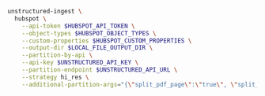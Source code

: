 ```bash CLI
unstructured-ingest \
  hubspot \
    --api-token $HUBSPOT_API_TOKEN \
    --object-types $HUBSPOT_OBJECT_TYPES \
    --custom-properties $HUBSPOT_CUSTOM_PROPERTIES \
    --output-dir $LOCAL_FILE_OUTPUT_DIR \
    --partition-by-api \
    --api-key $UNSTRUCTURED_API_KEY \
    --partition-endpoint $UNSTRUCTURED_API_URL \
    --strategy hi_res \
    --additional-partition-args="{\"split_pdf_page\":\"true\", \"split_pdf_allow_failed\":\"true\", \"split_pdf_concurrency_level\": 15}"
```